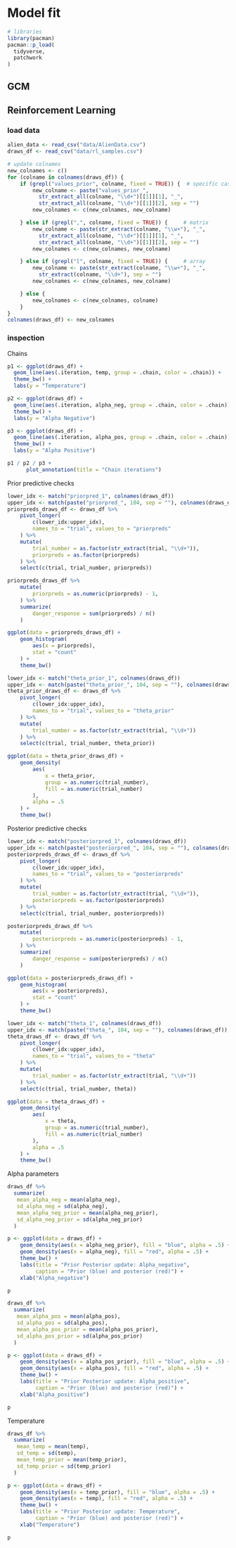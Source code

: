 # Model fit
```r
# libraries
library(pacman)
pacman::p_load(
  tidyverse,
  patchwork
)
```

## GCM

## Reinforcement Learning
### load data
```r
alien_data <- read_csv("data/AlienData.csv")
draws_df <- read_csv("data/rl_samples.csv")

# update colnames
new_colnames <- c()
for (colname in colnames(draws_df)) {
    if (grepl("values_prior", colname, fixed = TRUE)) {  # specific case
        new_colname <- paste("values_prior_",
          str_extract_all(colname, "\\d+")[[1]][1], "_",
          str_extract_all(colname, "\\d+")[[1]][2], sep = "")
        new_colnames <- c(new_colnames, new_colname)

    } else if (grepl(",", colname, fixed = TRUE)) {     # matrix
        new_colname <- paste(str_extract(colname, "\\w+"), "_",
          str_extract_all(colname, "\\d+")[[1]][1], "_",
          str_extract_all(colname, "\\d+")[[1]][2], sep = "")
        new_colnames <- c(new_colnames, new_colname)

    } else if (grepl("[", colname, fixed = TRUE)) {     # array
        new_colname <- paste(str_extract(colname, "\\w+"), "_",
          str_extract(colname, "\\d+"), sep = "")
        new_colnames <- c(new_colnames, new_colname)

    } else {
        new_colnames <- c(new_colnames, colname)
    }
}
colnames(draws_df) <- new_colnames
```

### inspection
Chains
```r
p1 <- ggplot(draws_df) +
  geom_line(aes(.iteration, temp, group = .chain, color = .chain)) +
  theme_bw() +
  labs(y = "Temperature")

p2 <- ggplot(draws_df) +
  geom_line(aes(.iteration, alpha_neg, group = .chain, color = .chain)) +
  theme_bw() +
  labs(y = "Alpha Negative")

p3 <- ggplot(draws_df) +
  geom_line(aes(.iteration, alpha_pos, group = .chain, color = .chain)) +
  theme_bw() +
  labs(y = "Alpha Positive")

p1 / p2 / p3 +
      plot_annotation(title = "Chain iterations")

```

Prior predictive checks
```r
lower_idx <- match("priorpred_1", colnames(draws_df))
upper_idx <- match(paste("priorpred_", 104, sep = ""), colnames(draws_df))
priorpreds_draws_df <- draws_df %>%
    pivot_longer(
        c(lower_idx:upper_idx),
        names_to = "trial", values_to = "priorpreds"
    ) %>%
    mutate(
        trial_number = as.factor(str_extract(trial, "\\d+")),
        priorpreds = as.factor(priorpreds)
    ) %>%
    select(c(trial, trial_number, priorpreds))
```

```r
priorpreds_draws_df %>%
    mutate(
        priorpreds = as.numeric(priorpreds) - 1,
    ) %>%
    summarize(
        danger_response = sum(priorpreds) / n()
    )
```

```r
ggplot(data = priorpreds_draws_df) +
    geom_histogram(
        aes(x = priorpreds),
        stat = "count"
    ) +
    theme_bw()
```

```r
lower_idx <- match("theta_prior_1", colnames(draws_df))
upper_idx <- match(paste("theta_prior_", 104, sep = ""), colnames(draws_df))
theta_prior_draws_df <- draws_df %>%
    pivot_longer(
        c(lower_idx:upper_idx),
        names_to = "trial", values_to = "theta_prior"
    ) %>%
    mutate(
        trial_number = as.factor(str_extract(trial, "\\d+"))
    ) %>%
    select(c(trial, trial_number, theta_prior))
```

```r
ggplot(data = theta_prior_draws_df) +
    geom_density(
        aes(
            x = theta_prior,
            group = as.numeric(trial_number),
            fill = as.numeric(trial_number)
        ),
        alpha = .5
    ) +
    theme_bw()
```

Posterior predictive checks
```r
lower_idx <- match("posteriorpred_1", colnames(draws_df))
upper_idx <- match(paste("posteriorpred_", 104, sep = ""), colnames(draws_df))
posteriorpreds_draws_df <- draws_df %>%
    pivot_longer(
        c(lower_idx:upper_idx),
        names_to = "trial", values_to = "posteriorpreds"
    ) %>%
    mutate(
        trial_number = as.factor(str_extract(trial, "\\d+")),
        posteriorpreds = as.factor(posteriorpreds)
    ) %>%
    select(c(trial, trial_number, posteriorpreds))
```

```r
posteriorpreds_draws_df %>%
    mutate(
        posteriorpreds = as.numeric(posteriorpreds) - 1,
    ) %>%
    summarize(
        danger_response = sum(posteriorpreds) / n()
    )
```

```r
ggplot(data = posteriorpreds_draws_df) +
    geom_histogram(
        aes(x = posteriorpreds),
        stat = "count"
    ) +
    theme_bw()
```

```r
lower_idx <- match("theta_1", colnames(draws_df))
upper_idx <- match(paste("theta_", 104, sep = ""), colnames(draws_df))
theta_draws_df <- draws_df %>%
    pivot_longer(
        c(lower_idx:upper_idx),
        names_to = "trial", values_to = "theta"
    ) %>%
    mutate(
        trial_number = as.factor(str_extract(trial, "\\d+"))
    ) %>%
    select(c(trial, trial_number, theta))
```

```r
ggplot(data = theta_draws_df) +
    geom_density(
        aes(
            x = theta,
            group = as.numeric(trial_number),
            fill = as.numeric(trial_number)
        ),
        alpha = .5
    ) +
    theme_bw()
```

Alpha parameters
```r
draws_df %>%
  summarize(
   mean_alpha_neg = mean(alpha_neg),
   sd_alpha_neg = sd(alpha_neg),
   mean_alpha_neg_prior = mean(alpha_neg_prior),
   sd_alpha_neg_prior = sd(alpha_neg_prior)
  )
```

```r
p <- ggplot(data = draws_df) +
    geom_density(aes(x = alpha_neg_prior), fill = "blue", alpha = .5) +
    geom_density(aes(x = alpha_neg), fill = "red", alpha = .5) +
    theme_bw() +
    labs(title = "Prior Posterior update: Alpha_negative",
         caption = "Prior (blue) and posterior (red)") +
    xlab("Alpha_negative")

p
```

```r
draws_df %>%
  summarize(
   mean_alpha_pos = mean(alpha_pos),
   sd_alpha_pos = sd(alpha_pos),
   mean_alpha_pos_prior = mean(alpha_pos_prior),
   sd_alpha_pos_prior = sd(alpha_pos_prior)
  )
```

```r
p <- ggplot(data = draws_df) +
    geom_density(aes(x = alpha_pos_prior), fill = "blue", alpha = .5) +
    geom_density(aes(x = alpha_pos), fill = "red", alpha = .5) +
    theme_bw() +
    labs(title = "Prior Posterior update: Alpha_positive",
         caption = "Prior (blue) and posterior (red)") +
    xlab("Alpha_positive")

p
```

Temperature
```r
draws_df %>%
  summarize(
   mean_temp = mean(temp),
   sd_temp = sd(temp),
   mean_temp_prior = mean(temp_prior),
   sd_temp_prior = sd(temp_prior)
  )
```

```r
p <- ggplot(data = draws_df) +
    geom_density(aes(x = temp_prior), fill = "blue", alpha = .5) +
    geom_density(aes(x = temp), fill = "red", alpha = .5) +
    theme_bw() +
    labs(title = "Prior Posterior update: Temperature",
         caption = "Prior (blue) and posterior (red)") +
    xlab("Temperature")

p
```